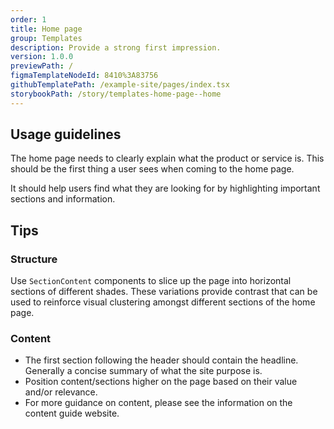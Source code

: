 ```yaml
---
order: 1
title: Home page
group: Templates
description: Provide a strong first impression.
version: 1.0.0
previewPath: /
figmaTemplateNodeId: 8410%3A83756
githubTemplatePath: /example-site/pages/index.tsx
storybookPath: /story/templates-home-page--home
---
```


## Usage guidelines

The home page needs to clearly explain what the product or service is. This should be the first thing a user sees when coming to the home page.

It should help users find what they are looking for by highlighting important sections and information.

## Tips

### Structure

Use `SectionContent` components to slice up the page into horizontal sections of different shades. These variations provide contrast that can be used to reinforce visual clustering amongst different sections of the home page.

### Content

- The first section following the header should contain the headline. Generally a concise summary of what the site purpose is.
- Position content/sections higher on the page based on their value and/or relevance.
- For more guidance on content, please see the information on the content guide website.
